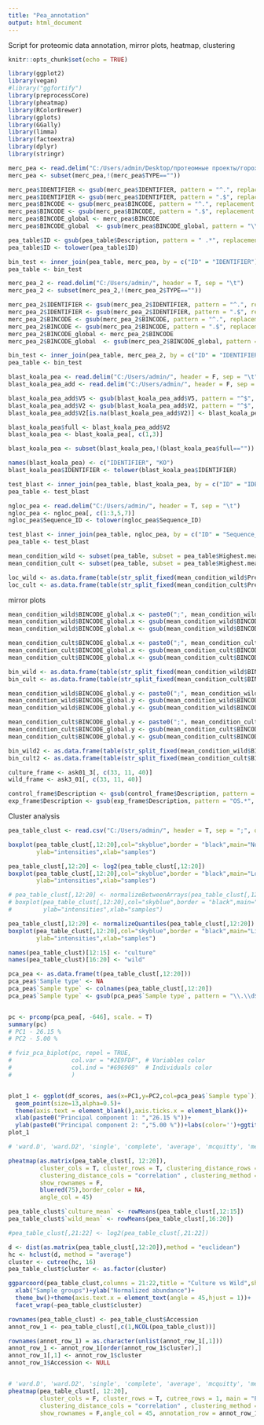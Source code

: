 ---
title: "Pea_annotation"
output: html_document
---

Script for proteomic data annotation, mirror plots, heatmap, clustering
```{r setup, include=FALSE}
knitr::opts_chunk$set(echo = TRUE)
```

```{r, echo=FALSE}
library(ggplot2)
library(vegan)
#library("ggfortify")
library(preprocessCore)
library(pheatmap)
library(RColorBrewer)
library(gplots)
library(GGally)
library(limma)
library(factoextra)
library(dplyr)
library(stringr)

```


```{r}
merc_pea <- read.delim("C:/Users/admin/Desktop/протеомные проекты/горох/annotation/mercator.results.txt", header = T, sep = "\t")
merc_pea <- subset(merc_pea,!(merc_pea$TYPE==""))

merc_pea$IDENTIFIER <- gsub(merc_pea$IDENTIFIER, pattern = "^.", replacement = "")
merc_pea$IDENTIFIER <- gsub(merc_pea$IDENTIFIER, pattern = ".$", replacement = "")
merc_pea$BINCODE <- gsub(merc_pea$BINCODE, pattern = "^.", replacement = "")
merc_pea$BINCODE <- gsub(merc_pea$BINCODE, pattern = ".$", replacement = "")
merc_pea$BINCODE_global <- merc_pea$BINCODE
merc_pea$BINCODE_global  <- gsub(merc_pea$BINCODE_global, pattern = "\\..*", replacement = "")
```

```{r}
pea_table$ID <- gsub(pea_table$Description, pattern = " .*", replacement = "")
pea_table$ID <- tolower(pea_table$ID)

bin_test <- inner_join(pea_table, merc_pea, by = c("ID" = "IDENTIFIER"))
pea_table <- bin_test
```

```{r mercator 2}
merc_pea_2 <- read.delim("C:/Users/admin/", header = T, sep = "\t")
merc_pea_2 <- subset(merc_pea_2,!(merc_pea_2$TYPE==""))

merc_pea_2$IDENTIFIER <- gsub(merc_pea_2$IDENTIFIER, pattern = "^.", replacement = "")
merc_pea_2$IDENTIFIER <- gsub(merc_pea_2$IDENTIFIER, pattern = ".$", replacement = "")
merc_pea_2$BINCODE <- gsub(merc_pea_2$BINCODE, pattern = "^.", replacement = "")
merc_pea_2$BINCODE <- gsub(merc_pea_2$BINCODE, pattern = ".$", replacement = "")
merc_pea_2$BINCODE_global <- merc_pea_2$BINCODE
merc_pea_2$BINCODE_global  <- gsub(merc_pea_2$BINCODE_global, pattern = "\\..*", replacement = "")
```

```{r}
bin_test <- inner_join(pea_table, merc_pea_2, by = c("ID" = "IDENTIFIER"))
pea_table <- bin_test
```


```{r}
blast_koala_pea <- read.delim("C:/Users/admin/", header = F, sep = "\t")
blast_koala_pea_add <- read.delim("C:/Users/admin/", header = F, sep = "\t")

blast_koala_pea_add$V5 <- gsub(blast_koala_pea_add$V5, pattern = "^$", replacement = NA)
blast_koala_pea_add$V2 <- gsub(blast_koala_pea_add$V2, pattern = "^$", replacement = NA)
blast_koala_pea_add$V2[is.na(blast_koala_pea_add$V2)] <- blast_koala_pea_add$V5[is.na(blast_koala_pea_add$V2)]

blast_koala_pea$full <- blast_koala_pea_add$V2
blast_koala_pea <- blast_koala_pea[, c(1,3)]

blast_koala_pea <- subset(blast_koala_pea,!(blast_koala_pea$full==""))
```

```{r}
names(blast_koala_pea) <- c("IDENTIFIER", "KO")
blast_koala_pea$IDENTIFIER <- tolower(blast_koala_pea$IDENTIFIER)

test_blast <- inner_join(pea_table, blast_koala_pea, by = c("ID" = "IDENTIFIER"))
pea_table <- test_blast
```

```{r}
ngloc_pea <- read.delim("C:/Users/admin/", header = T, sep = "\t")
ngloc_pea <- ngloc_pea[, c(1:3,5,7)]
ngloc_pea$Sequence_ID <- tolower(ngloc_pea$Sequence_ID)

test_blast <- inner_join(pea_table, ngloc_pea, by = c("ID" = "Sequence_ID"))
pea_table <- test_blast
```

```{r}
mean_condition_wild <- subset(pea_table, subset = pea_table$Highest.mean.condition == "wild")
mean_condition_cult <- subset(pea_table, subset = pea_table$Highest.mean.condition == "culture")

loc_wild <- as.data.frame(table(str_split_fixed(mean_condition_wild$Prediction,pattern = ";",n=Inf)))
loc_cult <- as.data.frame(table(str_split_fixed(mean_condition_cult$Prediction,pattern = ";",n=Inf)))
```



######### mirror plots ##############
```{r Mercator 1}
mean_condition_wild$BINCODE_global.x <- paste0(";", mean_condition_wild$BINCODE_global.x)
mean_condition_wild$BINCODE_global.x <- gsub(mean_condition_wild$BINCODE_global.x, pattern = ";", replacement = ";bin")
mean_condition_wild$BINCODE_global.x <- gsub(mean_condition_wild$BINCODE_global.x, pattern = "^;", replacement = "")

mean_condition_cult$BINCODE_global.x <- paste0(";", mean_condition_cult$BINCODE_global.x)
mean_condition_cult$BINCODE_global.x <- gsub(mean_condition_cult$BINCODE_global.x, pattern = ";", replacement = ";bin")
mean_condition_cult$BINCODE_global.x <- gsub(mean_condition_cult$BINCODE_global.x, pattern = "^;", replacement = "")

bin_wild <- as.data.frame(table(str_split_fixed(mean_condition_wild$BINCODE_global.x, pattern = ";",n=Inf)))
bin_cult <- as.data.frame(table(str_split_fixed(mean_condition_cult$BINCODE_global.x, pattern = ";",n=Inf)))
```

```{r Mercator 2}
mean_condition_wild$BINCODE_global.y <- paste0(";", mean_condition_wild$BINCODE_global.y)
mean_condition_wild$BINCODE_global.y <- gsub(mean_condition_wild$BINCODE_global.y, pattern = ";", replacement = ";bin")
mean_condition_wild$BINCODE_global.y <- gsub(mean_condition_wild$BINCODE_global.y, pattern = "^;", replacement = "")

mean_condition_cult$BINCODE_global.y <- paste0(";", mean_condition_cult$BINCODE_global.y)
mean_condition_cult$BINCODE_global.y <- gsub(mean_condition_cult$BINCODE_global.y, pattern = ";", replacement = ";bin")
mean_condition_cult$BINCODE_global.y <- gsub(mean_condition_cult$BINCODE_global.y, pattern = "^;", replacement = "")

bin_wild2 <- as.data.frame(table(str_split_fixed(mean_condition_wild$BINCODE_global.y, pattern = ";",n=Inf)))
bin_cult2 <- as.data.frame(table(str_split_fixed(mean_condition_cult$BINCODE_global.y, pattern = ";",n=Inf)))
```


```{r}
culture_frame <- ask01_3[, c(33, 11, 40)]
wild_frame <- ask3_01[, c(33, 11, 40)]

control_frame$Description <- gsub(control_frame$Description, pattern = "OS.*", replacement = "")
exp_frame$Description <- gsub(exp_frame$Description, pattern = "OS.*", replacement = "")
```


####### Cluster analysis ############
```{r echo=FALSE}
pea_table_clust <- read.csv("C:/Users/admin/", header = T, sep = ";", dec = ",")[, -13]

boxplot(pea_table_clust[,12:20],col="skyblue",border = "black",main="No normalization",
        ylab="intensities",xlab="samples")

pea_table_clust[,12:20] <- log2(pea_table_clust[,12:20])
boxplot(pea_table_clust[,12:20],col="skyblue",border = "black",main="Log2 normalization",
        ylab="intensities",xlab="samples")

# pea_table_clust[,12:20] <- normalizeBetweenArrays(pea_table_clust[,12:20])
# boxplot(pea_table_clust[,12:20],col="skyblue",border = "black",main="Limma normalization",
#         ylab="intensities",xlab="samples")

pea_table_clust[,12:20] <- normalizeQuantiles(pea_table_clust[,12:20])
boxplot(pea_table_clust[,12:20],col="skyblue",border = "black",main="Limma normalization",
        ylab="intensities",xlab="samples")
```

```{r}
names(pea_table_clust)[12:15] <- "culture"
names(pea_table_clust)[16:20] <- "wild"

pca_pea <- as.data.frame(t(pea_table_clust[,12:20]))
pca_pea$'Sample type' <- NA
pca_pea$`Sample type` <- colnames(pea_table_clust[,12:20])
pca_pea$`Sample type` <- gsub(pca_pea$`Sample type`, pattern = "\\.\\d$", replacement = "")


pc <- prcomp(pca_pea[, -646], scale. = T)
summary(pc)
# PC1 - 26.15 %
# PC2 - 5.00 %

# fviz_pca_biplot(pc, repel = TRUE,
#                 col.var = "#2E9FDF", # Variables color
#                 col.ind = "#696969"  # Individuals color
#                 )


plot_1 <- ggplot(df_scores, aes(x=PC1,y=PC2,col=pca_pea$`Sample type`))+
  geom_point(size=13,alpha=0.5)+
  theme(axis.text = element_blank(),axis.ticks.x = element_blank())+
  xlab(paste0("Principal component 1: ","26.15 %"))+
  ylab(paste0("Principal component 2: ","5.00 %"))+labs(color='')+ggtitle("Pea_coat_PCA_normalizeQuantiles")
plot_1

```


```{r}
# 'ward.D', 'ward.D2', 'single', 'complete', 'average', 'mcquitty', 'median' or 'centroid'####

pheatmap(as.matrix(pea_table_clust[, 12:20]),
         cluster_cols = T, cluster_rows = T, clustering_distance_rows = "euclidean" ,
         clustering_distance_cols = "correlation" , clustering_method = "average",
         show_rownames = F,
         bluered(75),border_color = NA,
         angle_col = 45)
```

```{r}
pea_table_clust$`culture_mean` <- rowMeans(pea_table_clust[,12:15])
pea_table_clust$`wild_mean` <- rowMeans(pea_table_clust[,16:20])

#pea_table_clust[,21:22] <- log2(pea_table_clust[,21:22])

d <- dist(as.matrix(pea_table_clust[,12:20]),method = "euclidean") 
hc <- hclust(d, method = "average")
cluster <- cutree(hc, 16)
pea_table_clust$cluster <- as.factor(cluster)

ggparcoord(pea_table_clust,columns = 21:22,title = "Culture vs Wild",showPoints = TRUE,scale = "globalminmax")+
  xlab("Sample groups")+ylab("Normalized abundance")+
  theme_bw()+theme(axis.text.x = element_text(angle = 45,hjust = 1))+
  facet_wrap(~pea_table_clust$cluster)

rownames(pea_table_clust) <- pea_table_clust$Accession
annot_row_1 <- pea_table_clust[,c(1,NCOL(pea_table_clust))]

rownames(annot_row_1) = as.character(unlist(annot_row_1[,1]))
annot_row_1 <- annot_row_1[order(annot_row_1$cluster),]
annot_row_1[,1] <- annot_row_1$cluster
annot_row_1$Accession <- NULL


# 'ward.D', 'ward.D2', 'single', 'complete', 'average', 'mcquitty', 'median' or 'centroid'####
pheatmap(pea_table_clust[, 12:20],
         cluster_cols = F, cluster_rows = T, cutree_rows = 1, main = "Pea heatmap",
         clustering_distance_cols = "correlation" , clustering_method = "mcquitty",
         show_rownames = F,angle_col = 45, annotation_row = annot_row_1, bluered(100), border_color = NA)
```

